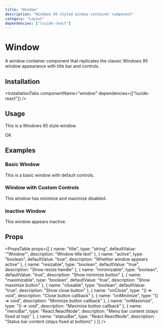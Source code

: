 ```yaml
---
title: "Window"
description: "Windows 95 styled window container component"
category: "Layout"
dependencies: ["lucide-react"]
---
```



# Window

A window container component that replicates the classic Windows 95 window appearance with title bar and controls.

## Installation

<InstallationTabs 
  componentName="window" 
  dependencies={["lucide-react"]}
/>

## Usage

<AutoPreview>
  <Win95Window title="My Application" className="w-80 h-48">
    <div className="p-2">
      <p className="text-xs text-win95-black mb-2">This is a Windows 95 style window.</p>
      <Win95Button>OK</Win95Button>
    </div>
  </Win95Window>
</AutoPreview>

## Examples

### Basic Window

<AutoPreview>
  <Win95Window title="Notepad" className="w-72 h-40">
    <div className="p-2 text-xs text-win95-black">
      This is a basic window with default controls.
    </div>
  </Win95Window>
</AutoPreview>

### Window with Custom Controls

<AutoPreview>
  <Win95Window 
    title="Calculator" 
    className="w-64 h-32"
    minimizable={false}
    maximizable={false}
  >
    <div className="p-2 text-xs text-win95-black">
      This window has minimize and maximize disabled.
    </div>
  </Win95Window>
</AutoPreview>

### Inactive Window

<AutoPreview>
  <Win95Window 
    title="Background Window" 
    className="w-72 h-32"
    active={false}
  >
    <div className="p-2 text-xs text-win95-black">
      This window appears inactive.
    </div>
  </Win95Window>
</AutoPreview>


## Props

<PropsTable props={[
  {
    name: "title",
    type: "string",
    defaultValue: '"Window"',
    description: "Window title text"
  },
  {
    name: "active",
    type: "boolean",
    defaultValue: "true",
    description: "Whether window appears active"
  },
  {
    name: "resizable",
    type: "boolean",
    defaultValue: "true",
    description: "Show resize handle"
  },
  {
    name: "minimizable",
    type: "boolean",
    defaultValue: "true",
    description: "Show minimize button"
  },
  {
    name: "maximizable",
    type: "boolean",
    defaultValue: "true",
    description: "Show maximize button"
  },
  {
    name: "closable",
    type: "boolean",
    defaultValue: "true",
    description: "Show close button"
  },
  {
    name: "onClose",
    type: "() => void",
    description: "Close button callback"
  },
  {
    name: "onMinimize",
    type: "() => void",
    description: "Minimize button callback"
  },
  {
    name: "onMaximize",
    type: "() => void",
    description: "Maximize button callback"
  },
  {
    name: "menuBar",
    type: "React.ReactNode",
    description: "Menu bar content (stays fixed at top)"
  },
  {
    name: "statusBar",
    type: "React.ReactNode",
    description: "Status bar content (stays fixed at bottom)"
  }
]} />